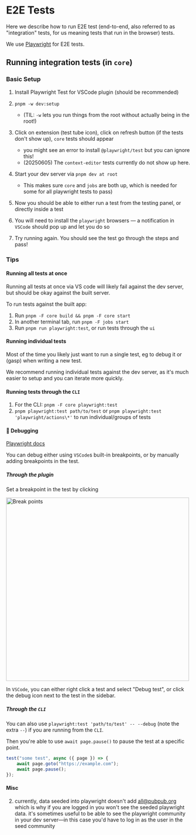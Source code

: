 # E2E Tests

Here we describe how to run E2E test (end-to-end, also referred to as "integration" tests, for us meaning tests that run in the browser) tests.

We use [Playwright](https://playwright.dev/) for E2E tests.

## Running integration tests (in `core`)

### Basic Setup

1. Install Playwright Test for VSCode plugin (should be recommended)
2. `pnpm -w dev:setup`
    - (TIL: `-w` lets you run things from the root without actually being in the root!)
3. Click on extension (test tube icon), click on refresh button (if the tests don't show up), `core` tests should appear
    - you might see an error to install `@playwright/test` but you can ignore this!
    - (20250605) The `context-editor` tests currently do not show up here.
4. Start your dev server via `pnpm dev at root`

    - This makes sure `core` and `jobs` are both up, which is needed for some for all playwright tests to pass)

5. Now you should be able to either run a test from the testing panel, or directly inside a test

6. You will need to install the `playwright` browsers — a notification in `VSCode` should pop up and let you do so
7. Try running again. You should see the test go through the steps and pass!

### Tips

#### Running all tests at once

Running all tests at once via VS code will likely fail against the dev server, but should be okay against the built server.

To run tests against the built app:

1. Run `pnpm -F core build && pnpm -F core start`
2. In another terminal tab, run `pnpm -F jobs start`
3. Run `pnpm run playwright:test`, or run tests through the `ui`

#### Running individual tests

Most of the time you likely just want to run a single test, eg to debug it or (gasp) when writing a new test.

We recommend running individual tests against the dev server, as it's much easier to setup and you can iterate more quickly.

#### Running tests through the `CLI`

1. For the CLI: `pnpm -F core playwright:test`
2. `pnpm playwright:test path/to/test` or `pnpm playwright:test 'playwright/actions\*'` to run individual/groups of tests

#### 🐞 Debugging

[Playwright docs](https://playwright.dev/docs/debug)

You can debug either using `VSCode`s built-in breakpoints, or by manually adding breakpoints in the test.

##### Through the plugin

Set a breakpoint in the test by clicking

<img
	src="../../public/images/02da306f20fb0b0c4ce90c44117a9339250643f64ddda619bd7ad8989cf54a7c.png"
	alt="Break points"
	width="500"
/>

In `VSCode`, you can either right click a test and select "Debug test", or click the debug icon next to the test in the sidebar.

##### Through the `CLI`

You can also use `playwright:test 'path/to/test' -- --debug` (note the extra `--`) if you are running from the `CLI`.

Then you're able to use `await page.pause()` to pause the test at a specific point.

```ts filename=some-test.spec.ts
test("some test", async ({ page }) => {
	await page.goto("https://example.com");
	await page.pause();
});
```

#### Misc

2. currently, data seeded into playwright doesn't add all@pubpub.org which is why if you are logged in you won't see the seeded playwright data. it's sometimes useful to be able to see the playwright community in your dev server—in this case you'd have to log in as the user in the seed community
